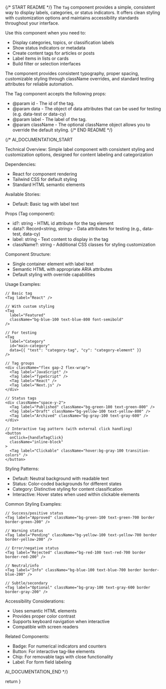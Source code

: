 
{/* START README */}
The `Tag` component provides a simple, consistent way to display labels, categories, or status indicators. It offers clean styling with customization options and maintains accessibility standards throughout your interface.

Use this component when you need to:

- Display categories, topics, or classification labels
- Show status indicators or metadata
- Create content tags for articles or posts
- Label items in lists or cards
- Build filter or selection interfaces

The component provides consistent typography, proper spacing, customizable styling through className overrides, and standard testing attributes for reliable automation.

The Tag component accepts the following props:

- @param id - The id of the tag.
- @param data - The object of data attributes that can be used for testing (e.g. data-test or data-cy)
- @param label - The label of the tag.
- @param className - The optional className object allows you to override the default styling.
  {/* END README */}

{/*
AI_DOCUMENTATION_START

Technical Overview: Simple label component with consistent styling and customization options, designed for content labeling and categorization

Dependencies:

- React for component rendering
- Tailwind CSS for default styling
- Standard HTML semantic elements

Available Stories:

- Default: Basic tag with label text

Props (Tag component):

- id?: string - HTML id attribute for the tag element
- data?: Record<string, string> - Data attributes for testing (e.g., data-test, data-cy)
- label: string - Text content to display in the tag
- className?: string - Additional CSS classes for styling customization

Component Structure:

- Single container element with label text
- Semantic HTML with appropriate ARIA attributes
- Default styling with override capabilities

Usage Examples:

```tsx
// Basic tag
<Tag label="React" />

// With custom styling
<Tag
  label="Featured"
  className="bg-blue-100 text-blue-800 font-semibold"
/>

// For testing
<Tag
  label="Category"
  id="main-category"
  data={{ "test": "category-tag", "cy": "category-element" }}
/>

// Tag groups
<div className="flex gap-2 flex-wrap">
  <Tag label="JavaScript" />
  <Tag label="TypeScript" />
  <Tag label="React" />
  <Tag label="Next.js" />
</div>

// Status tags
<div className="space-y-2">
  <Tag label="Published" className="bg-green-100 text-green-800" />
  <Tag label="Draft" className="bg-yellow-100 text-yellow-800" />
  <Tag label="Archived" className="bg-gray-100 text-gray-600" />
</div>

// Interactive tag pattern (with external click handling)
<button
  onClick={handleTagClick}
  className="inline-block"
>
  <Tag label="Clickable" className="hover:bg-gray-100 transition-colors" />
</button>
```

Styling Patterns:

- Default: Neutral background with readable text
- Status: Color-coded backgrounds for different states
- Category: Distinctive styling for content classification
- Interactive: Hover states when used within clickable elements

Common Styling Examples:

```tsx
// Success/positive status
<Tag label="Approved" className="bg-green-100 text-green-700 border border-green-200" />

// Warning status
<Tag label="Pending" className="bg-yellow-100 text-yellow-700 border border-yellow-200" />

// Error/negative status
<Tag label="Rejected" className="bg-red-100 text-red-700 border border-red-200" />

// Neutral/info
<Tag label="Info" className="bg-blue-100 text-blue-700 border border-blue-200" />

// Subtle/secondary
<Tag label="Optional" className="bg-gray-100 text-gray-600 border border-gray-200" />
```

Accessibility Considerations:

- Uses semantic HTML elements
- Provides proper color contrast
- Supports keyboard navigation when interactive
- Compatible with screen readers

Related Components:

- Badge: For numerical indicators and counters
- Button: For interactive tag-like elements
- Chip: For removable tags with close functionality
- Label: For form field labeling

AI_DOCUMENTATION_END
*/}

  return <Tag label="Default Tag" />
}
